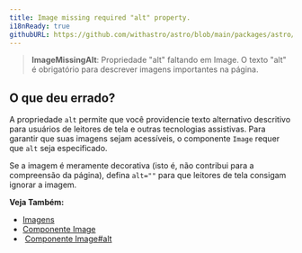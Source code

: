 ```yaml
---
title: Image missing required "alt" property.
i18nReady: true
githubURL: https://github.com/withastro/astro/blob/main/packages/astro/src/core/errors/errors-data.ts
---
```


> **ImageMissingAlt**: Propriedade "alt" faltando em Image. O texto "alt" é obrigatório para descrever imagens importantes na página.

## O que deu errado?

A propriedade `alt` permite que você providencie texto alternativo descritivo para usuários de leitores de tela e outras tecnologias assistivas. Para garantir que suas imagens sejam acessíveis, o componente `Image` requer que `alt` seja especificado.

Se a imagem é meramente decorativa (isto é, não contribui para a compreensão da página), defina `alt=""` para que leitores de tela consigam ignorar a imagem.

**Veja Também:**
-  [Imagens](/pt-br/guides/images/)
-  [Componente Image](/pt-br/reference/modules/astro-assets/#image-)
-  [Componente Image#alt](/pt-br/reference/modules/astro-assets/#alt-required)

